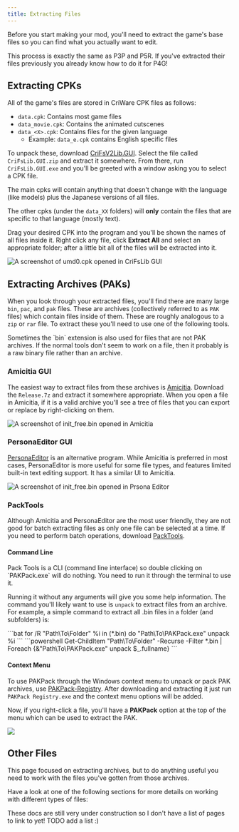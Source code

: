 ```yaml
---
title: Extracting Files
---
```



Before you start making your mod, you'll need to extract the game's base files so you can find what you actually want to edit.

<Aside>
  This process is exactly the same as P3P and P5R. If you've extracted their
  files previously you already know how to do it for P4G!
</Aside>

## Extracting CPKs

All of the game's files are stored in CriWare CPK files as follows:

- `data.cpk`: Contains most game files
- `data_movie.cpk`: Contains the animated cutscenes
- `data_<X>.cpk`: Contains files for the given language
  - Example: `data_e.cpk` contains English specific files

To unpack these, download [CriFsV2Lib.GUI](https://github.com/Sewer56/CriFsV2Lib/releases/latest). Select the file called `CriFsLib.GUI.zip` and extract it somewhere.
From there, run `CriFsLib.GUI.exe` and you'll be greeted with a window asking you to select a CPK file.

<Aside>
The main cpks will contain anything that doesn't change with the language (like models) plus the Japanese versions of all files.

The other cpks (under the `data_XX` folders) will **only** contain the files that are specific to that language (mostly text).

</Aside>

Drag your desired CPK into the program and you'll be shown the names of all files inside it. Right click any file, click **Extract All** and select an appropriate folder; after a little bit all of the files will be extracted into it.

![A screenshot of `umd0.cpk` opened in CriFsLib GUI](../../../../../assets/general/getting-started/extracting-files/crifs-extract-all.png)

## Extracting Archives (PAKs)

When you look through your extracted files, you'll find there are many large `bin`, `pac`, and `pak` files. These are archives (collectively referred to as `PAK` files) which contain files inside of them. These are roughly analogous to a `zip` or `rar` file. To extract these you'll need to use one of the following tools.

<Aside>
  Sometimes the `bin` extension is also used for files that are not PAK
  archives. If the normal tools don't seem to work on a file, then it probably
  is a raw binary file rather than an archive.
</Aside>

### Amicitia GUI

The easiest way to extract files from these archives is [Amicitia](https://github.com/tge-was-taken/Amicitia/releases/latest). Download the `Release.7z` and extract it somewhere appropriate. When you open a file in Amicitia, if it is a valid archive you'll see a tree of files that you can export or replace by right-clicking on them.

![A screenshot of `init_free.bin` opened in Amicitia ](../../../../../assets/general/getting-started/extracting-files/amicitia.png)

### PersonaEditor GUI

[PersonaEditor](https://github.com/Meloman19/PersonaEditor/releases/latest) is an alternative program. While Amicitia is preferred in most cases, PersonaEditor is more useful for some file types, and features limited built-in text editing support. It has a similar UI to Amicitia.

![A screenshot of `init_free.bin` opened in Prsona Editor](../../../../../assets/general/getting-started/extracting-files/persona-editor.png)

### PackTools

Although Amicitia and PersonaEditor are the most user friendly, they are not good for batch extracting files as only one file can be selected at a time. If you need to perform batch operations, download [PackTools](https://github.com/tge-was-taken/AtlusFileSystemLibrary/releases/latest).

#### Command Line

<Aside>
  Pack Tools is a CLI (command line interface) so double clicking on
  `PAKPack.exe` will do nothing. You need to run it through the terminal to use
  it.
</Aside>

Running it without any arguments will give you some help information. The command you'll likely want to use is `unpack` to extract files from an archive. For example, a simple command to extract all .bin files in a folder (and subfolders) is:

<Tabs>
<TabItem label="Command Prompt">
```bat
for /R "Path\To\Folder" %i in (*.bin) do "Path\To\PAKPack.exe" unpack %i
```
</TabItem>

<TabItem label="PowerShell">
```powershell
Get-ChildItem "Path\To\Folder" -Recurse -Filter *.bin | Foreach {&"Path\To\PAKPack.exe" unpack $_.fullname}
```
</TabItem>
</Tabs>

#### Context Menu

To use PAKPack through the Windows context menu to unpack or pack PAK archives, use [PAKPack-Registry](https://github.com/LTSophia/PAKPack-Registry/releases/latest). After downloading and extracting it just run `PAKPack Registry.exe` and the context menu options will be added.

Now, if you right-click a file, you'll have a **PAKPack** option at the top of the menu which can be used to extract the PAK.

![](../../../../../assets/general/getting-started/extracting-files/pak-unpack-context.png)

## Other Files

This page focused on extracting archives, but to do anything useful you need to work with the files you've gotten from those archives.

Have a look at one of the following sections for more details on working with different types of files:

<Aside type="caution">
  These docs are still very under construction so I don't have a list of pages
  to link to yet! TODO add a list :)
</Aside>
